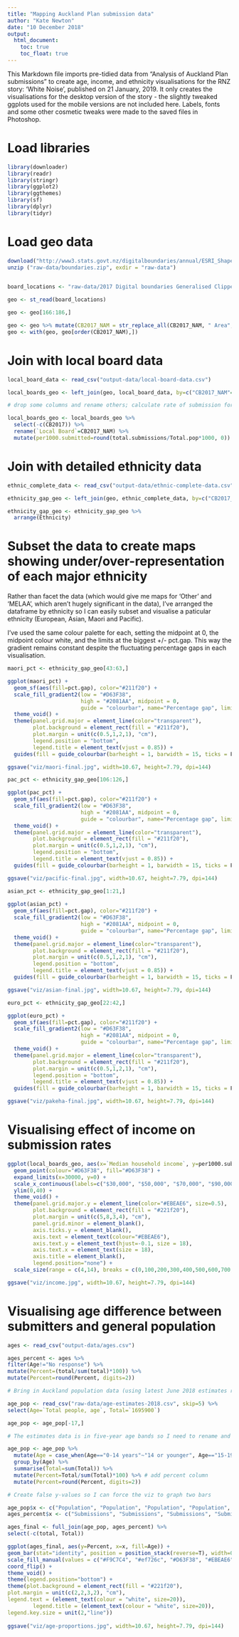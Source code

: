 ```yaml
---
title: "Mapping Auckland Plan submission data"
author: "Kate Newton"
date: "10 December 2018"
output: 
  html_document: 
    toc: true 
    toc_float: true
---
```


This Markdown file imports pre-tidied data from "Analysis of Auckland Plan submissions" to create age, income, and ethnicity visualisations for the RNZ story: 'White Noise', published on 21 January, 2019. It only creates the visualisations for the desktop version of the story - the slightly tweaked ggplots used for the mobile versions are not included here. Labels, fonts and some other cosmetic tweaks were made to the saved files in Photoshop.

# Load libraries

```r

library(downloader)
library(readr)
library(stringr)
library(ggplot2)
library(ggthemes)
library(sf)
library(dplyr)
library(tidyr)

```

# Load geo data

```r

download("http://www3.stats.govt.nz/digitalboundaries/annual/ESRI_Shapefile_2017_Digital_Boundaries_Generalised_Clipped.zip", dest="raw-data/boundaries.zip", mode="wb")
unzip ("raw-data/boundaries.zip", exdir = "raw-data")


board_locations <- "raw-data/2017 Digital boundaries Generalised Clipped/CB2017_GV_Clipped.shp"
  
geo <- st_read(board_locations)

geo <- geo[166:186,]

geo <- geo %>% mutate(CB2017_NAM = str_replace_all(CB2017_NAM, " Area", ""))
geo <- with(geo, geo[order(CB2017_NAM),])

```

# Join with local board data

```r

local_board_data <- read_csv("output-data/local-board-data.csv")

local_boards_geo <- left_join(geo, local_board_data, by=c("CB2017_NAM"="Local Board"))

# drop some columns and rename others; calculate rate of submission for each local board

local_boards_geo <- local_boards_geo %>% 
  select(-c(CB2017)) %>% 
  rename(`Local Board`=CB2017_NAM) %>% 
  mutate(per1000.submitted=round(total.submissions/Total.pop*1000, 0))

```

# Join with detailed ethnicity data

```r

ethnic_complete_data <- read_csv("output-data/ethnic-complete-data.csv")

ethnicity_gap_geo <- left_join(geo, ethnic_complete_data, by=c("CB2017_NAM"="Local Board"))

ethnicity_gap_geo <- ethnicity_gap_geo %>% 
  arrange(Ethnicity)

```

# Subset the data to create maps showing under/over-representation of each major ethnicity

Rather than facet the data (which would give me maps for 'Other' and 'MELAA', which aren't hugely significant in the data), I've arranged the dataframe by ethnicity so I can easily subset and visualise a paticular ethnicity (European, Asian, Maori and Pacific).

I've used the same colour palette for each, setting the midpoint at 0, the midpoint colour white, and the limits at the biggest +/- pct.gap. This way the gradient remains constant despite the fluctuating percentage gaps in each visualisation.

```r

maori_pct <- ethnicity_gap_geo[43:63,]

ggplot(maori_pct) + 
  geom_sf(aes(fill=pct.gap), color="#211f20") + 
  scale_fill_gradient2(low = "#D63F38", 
                       high = "#2081AA", midpoint = 0, 
                       guide = "colourbar", name="Percentage gap", limits = c(-31, 31), labels = NULL) +  
  theme_void() + 
  theme(panel.grid.major = element_line(color="transparent"), 
        plot.background = element_rect(fill = "#211f20"), 
        plot.margin = unit(c(0.5,1,2,1), "cm"), 
        legend.position = "bottom", 
        legend.title = element_text(vjust = 0.85)) + 
  guides(fill = guide_colourbar(barheight = 1, barwidth = 15, ticks = F, title = NULL))

ggsave("viz/maori-final.jpg", width=10.67, height=7.79, dpi=144)

```

```r

pac_pct <- ethnicity_gap_geo[106:126,]

ggplot(pac_pct) + 
  geom_sf(aes(fill=pct.gap), color="#211f20") + 
  scale_fill_gradient2(low = "#D63F38", 
                       high = "#2081AA", midpoint = 0, 
                       guide = "colourbar", name="Percentage gap", limits = c(-31, 31), labels = NULL) +  
  theme_void() + 
  theme(panel.grid.major = element_line(color="transparent"), 
        plot.background = element_rect(fill = "#211f20"), 
        plot.margin = unit(c(0.5,1,2,1), "cm"), 
        legend.position = "bottom", 
        legend.title = element_text(vjust = 0.85)) + 
  guides(fill = guide_colourbar(barheight = 1, barwidth = 15, ticks = F, title = NULL))

ggsave("viz/pacific-final.jpg", width=10.67, height=7.79, dpi=144)

```

```r

asian_pct <- ethnicity_gap_geo[1:21,]
  
ggplot(asian_pct) + 
  geom_sf(aes(fill=pct.gap), color="#211f20") + 
  scale_fill_gradient2(low = "#D63F38", 
                       high = "#2081AA", midpoint = 0, 
                       guide = "colourbar", name="Percentage gap", limits = c(-31, 31), labels = NULL) +  
  theme_void() + 
  theme(panel.grid.major = element_line(color="transparent"), 
        plot.background = element_rect(fill = "#211f20"), 
        plot.margin = unit(c(0.5,1,2,1), "cm"), 
        legend.position = "bottom", 
        legend.title = element_text(vjust = 0.85)) + 
  guides(fill = guide_colourbar(barheight = 1, barwidth = 15, ticks = F, title = NULL))

ggsave("viz/asian-final.jpg", width=10.67, height=7.79, dpi=144)

```

```r

euro_pct <- ethnicity_gap_geo[22:42,]

ggplot(euro_pct) + 
  geom_sf(aes(fill=pct.gap), color="#211f20") + 
  scale_fill_gradient2(low = "#D63F38", 
                       high = "#2081AA", midpoint = 0, 
                       guide = "colourbar", name="Percentage gap", limits = c(-31, 31), labels = NULL) +  
  theme_void() + 
  theme(panel.grid.major = element_line(color="transparent"), 
        plot.background = element_rect(fill = "#211f20"), 
        plot.margin = unit(c(0.5,1,2,1), "cm"), 
        legend.position = "bottom", 
        legend.title = element_text(vjust = 0.85)) + 
  guides(fill = guide_colourbar(barheight = 1, barwidth = 15, ticks = F, title = NULL))

ggsave("viz/pakeha-final.jpg", width=10.67, height=7.79, dpi=144)

```

# Visualising effect of income on submission rates

```r

ggplot(local_boards_geo, aes(x=`Median household income`, y=per1000.submitted, size=`total.submissions`, alpha = 0.6)) + 
  geom_point(colour="#D63F38", fill="#D63F38") + 
  expand_limits(x=30000, y=0) + 
  scale_x_continuous(labels=c("$30,000", "$50,000", "$70,000", "$90,000", "$110,000")) + 
  ylim(0,40) + 
  theme_void() + 
  theme(panel.grid.major.y = element_line(color="#EBEAE6", size=0.5), 
        plot.background = element_rect(fill = "#221f20"), 
        plot.margin = unit(c(5,8,3,4), "cm"),
        panel.grid.minor = element_blank(), 
        axis.ticks.y = element_blank(), 
        axis.text = element_text(colour="#EBEAE6"), 
        axis.text.y = element_text(hjust=-0.1, size = 18), 
        axis.text.x = element_text(size = 18), 
        axis.title = element_blank(), 
        legend.position="none") + 
  scale_size(range = c(4,14), breaks = c(0,100,200,300,400,500,600,700,800,900,1000,1100,1200,1300,1400,1500,1600,1700,1800))

ggsave("viz/income.jpg", width=10.67, height=7.79, dpi=144)


```

# Visualising age difference between submitters and general population

```r

ages <- read_csv("output-data/ages.csv")

ages_percent <- ages %>% 
filter(Age!="No response") %>% 
mutate(Percent=(total/sum(total)*100)) %>% 
mutate(Percent=round(Percent, digits=2))

# Bring in Auckland population data (using latest June 2018 estimates rather than Census data, seeing as it doesn't need to be broken down by local board)

age_pop <- read_csv("raw-data/age-estimates-2018.csv", skip=5) %>% 
select(Age=`Total people, age`, Total=`1695900`)

age_pop <- age_pop[-17,]

# The estimates data is in five-year age bands so I need to rename and add rows so it matches the format of the submissions data

age_pop <- age_pop %>% 
  mutate(Age = case_when(Age=="0-14 years"~"14 or younger", Age=="15-19 years"~"15-24", Age=="20-24 years"~"15-24", Age=="25-29 years"~"25-34", Age=="30-34 years"~"25-34", Age=="35-39 years"~"35-44", Age=="40-44 years"~"35-44", Age=="45-49 years"~"45-54", Age=="50-54 years"~"45-54", Age=="55-59 years"~"55-64", Age=="60-64 years"~"55-64", Age=="65-69 years"~"65-74", Age=="70-74 years"~"65-74", Age=="75-79 years"~"75 or older", Age=="80-84 years"~"75 or older", Age=="85 years and over"~"75 or older")) %>% 
  group_by(Age) %>% 
  summarise(Total=sum(Total)) %>% 
  mutate(Percent=Total/sum(Total)*100) %>% # add percent column
  mutate(Percent=round(Percent, digits=2))

# Create false y-values so I can force the viz to graph two bars

age_pop$x <- c("Population", "Population", "Population", "Population", "Population", "Population", "Population", "Population")
ages_percent$x <- c("Submissions", "Submissions", "Submissions", "Submissions", "Submissions", "Submissions", "Submissions", "Submissions")

ages_final <- full_join(age_pop, ages_percent) %>% 
select(-c(total, Total))


```

```r

ggplot(ages_final, aes(y=Percent, x=x, fill=Age)) + 
geom_bar(stat="identity", position = position_stack(reverse=T), width=0.4, colour="white", size=1) + 
scale_fill_manual(values = c("#F9C7C4", "#ef726c", "#D63F38", "#EBEAE6", "#B3B3AC", "#6D7570", "#404441", "#1E2722")) + 
coord_flip() + 
theme_void() + 
theme(legend.position="bottom") + 
theme(plot.background = element_rect(fill = "#221f20"), 
plot.margin = unit(c(2,2,3,2), "cm"), 
legend.text = (element_text(colour = "white", size=20)), 
        legend.title = (element_text(colour = "white", size=20)), 
legend.key.size = unit(2,"line"))
        
ggsave("viz/age-proportions.jpg", width=10.67, height=7.79, dpi=144)


```

